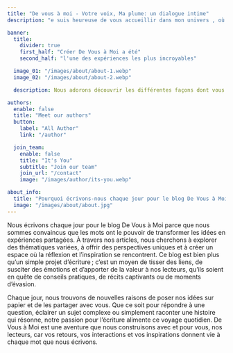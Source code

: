 ```yaml
---
title: "De vous à moi - Votre voix, Ma plume: un dialogue intime"
description: "e suis heureuse de vous accueillir dans mon univers , où l'écriture est devenue un pilier essentiel de ma vie. Je nous souhaite beaucoup de positif, de sérénité et des souvenirs mémorables. Cheers !"

banner:
  title:
    divider: true
    first_half: "Créer De Vous à Moi a été"
    second_half: "l'une des expériences les plus incroyables"

  image_01: "/images/about/about-1.webp"
  image_02: "/images/about/about-2.webp"

  description: Nous adorons découvrir les différentes façons dont vous explorez notre blog. Parcourez nos articles pour trouver de nouvelles perspectives sur le monde des affaires et laissez-vous inspirer.

authors:
  enable: false
  title: "Meet our authors"
  button:
    label: "All Author"
    link: "/author"

  join_team:
    enable: false
    title: "It's You"
    subtitle: "Join our team"
    join_url: "/contact"
    image: "/images/author/its-you.webp"

about_info:
  title: "Pourquoi écrivons-nous chaque jour pour le blog De Vous à Moi ?"
  image: "/images/about/about.jpg"
---
```


Nous écrivons chaque jour pour le blog De Vous à Moi parce que nous sommes convaincus que les mots ont le pouvoir de transformer les idées en expériences partagées. À travers nos articles, nous cherchons à explorer des thématiques variées, à offrir des perspectives uniques et à créer un espace où la réflexion et l’inspiration se rencontrent. Ce blog est bien plus qu’un simple projet d’écriture ; c’est un moyen de tisser des liens, de susciter des émotions et d’apporter de la valeur à nos lecteurs, qu’ils soient en quête de conseils pratiques, de récits captivants ou de moments d’évasion.

Chaque jour, nous trouvons de nouvelles raisons de poser nos idées sur papier et de les partager avec vous. Que ce soit pour répondre à une question, éclairer un sujet complexe ou simplement raconter une histoire qui résonne, notre passion pour l’écriture alimente ce voyage quotidien. De Vous à Moi est une aventure que nous construisons avec et pour vous, nos lecteurs, car vos retours, vos interactions et vos inspirations donnent vie à chaque mot que nous écrivons.